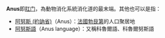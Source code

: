 {{wiktionarypar|anus}}
'''Anus'''即[[肛门|肛门]]，為動物消化系統消化道的最末端。其他也可以是指：

*[[阿努斯_(約訥省)|阿努斯 (約訥省)]]（Anus）：[[法國|法國]][[勃艮第|勃艮第]]的人口聚居地
*[[阿努斯語|阿努斯語]]（Anus language）：又稱科魯爾語、科魯爾努斯語

{{disambig|Cat=非中文名称消歧义}}